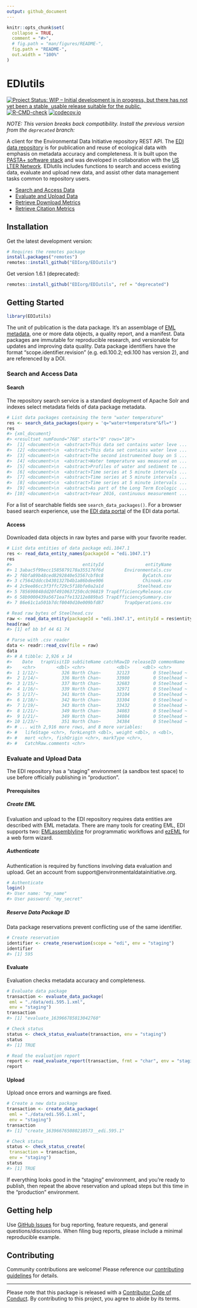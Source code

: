 ```yaml
---
output: github_document
---
```


<!-- README.md is generated from README.Rmd. Please edit that file -->

```r
knitr::opts_chunk$set(
  collapse = TRUE,
  comment = "#>",
  # fig.path = "man/figures/README-",
  fig.path = "README-",
  out.width = "100%"
)
```

# EDIutils

<!-- badges: start -->
[![Project Status: WIP – Initial development is in progress, but there has not yet been a stable, usable release suitable for the public.](https://www.repostatus.org/badges/latest/wip.svg)](https://www.repostatus.org/#wip)
[![R-CMD-check](https://github.com/EDIorg/EDIutils/workflows/R-CMD-check/badge.svg)](https://github.com/EDIorg/EDIutils/actions)
[![codecov.io](https://codecov.io/gh/EDIorg/EDIutils/branch/master/graph/badge.svg)](https://codecov.io/github/EDIorg/EDIutils?branch=master)
<!-- badges: end -->

_NOTE: This version breaks back compatibility. Install the previous version from the `deprecated` branch:_

A client for the Environmental Data Initiative repository REST API. The [EDI data repository](https://portal.edirepository.org/nis/home.jsp) is for publication and reuse of ecological data with emphasis on metadata accuracy and completeness. It is built upon the [PASTA+ software stack](https://pastaplus-core.readthedocs.io/en/latest/index.html#) and was developed in collaboration with the [US LTER Network](https://lternet.edu/). EDIutils includes functions to search and access existing data, evaluate and upload new data, and assist other data management tasks common to repository users.

- [Search and Access Data]()
- [Evaluate and Upload Data]()
- [Retrieve Download Metrics]()
- [Retrieve Citation Metrics]()

## Installation

Get the latest development version:
```r
# Requires the remotes package
install.packages("remotes")
remotes::install_github("EDIorg/EDIutils")
```

Get version 1.6.1 (deprecated):
```r
remotes::install_github("EDIorg/EDIutils", ref = "deprecated")
```

## Getting Started

```r
library(EDIutils)
```

The unit of publication is the data package. It's an assemblage of [EML metadata](https://eml.ecoinformatics.org/), one or more data objects, a quality report, and a manifest. Data packages are immutable for reproducible research, and versionable for updates and improving data quality. Data package identifiers have the format "scope.identifier.revision" (e.g. edi.100.2; edi.100 has version 2), and are referenced by a DOI. 

### Search and Access Data

#### Search

The repository search service is a standard deployment of Apache Solr and indexes select metadata fields of data package metadata.

```r
# List data packages containing the term "water temperature"
res <- search_data_packages(query = 'q="water+temperature"&fl=*')
res
#> {xml_document}
#> <resultset numFound="768" start="0" rows="10">
#>  [1] <document>\n  <abstract>This data set contains water leve ...
#>  [2] <document>\n  <abstract>This data set contains water leve ...
#>  [3] <document>\n  <abstract>The second instrumented buoy on S ...
#>  [4] <document>\n  <abstract>Water temperature was measured on ...
#>  [5] <document>\n  <abstract>Profiles of water and sediment te ...
#>  [6] <document>\n  <abstract>Time series at 5 minute intervals ...
#>  [7] <document>\n  <abstract>Time series at 5 minute intervals ...
#>  [8] <document>\n  <abstract>Time series at 5 minute intervals ...
#>  [9] <document>\n  <abstract>As part of the Long Term Ecologic ...
#> [10] <document>\n  <abstract>Year 2016, continuous measurement ...
```

For a list of searchable fields see `search_data_packages()`. For a browser based search experience, use the [EDI data portal](https://portal.edirepository.org/nis/advancedSearch.jsp) of the EDI data portal.

#### Access

Downloaded data objects in raw bytes and parse with your favorite reader.

```r
# List data entities of data package edi.1047.1
res <- read_data_entity_names(packageId = "edi.1047.1")
res
#>                           entityId                entityName
#> 1 3abac5f99ecc1585879178a355176f6d        Environmentals.csv
#> 2 f6bfa89b48ced8292840e53567cbf0c8               ByCatch.csv
#> 3 c75642ddccb4301327b4b1a86bdee906               Chinook.csv
#> 4 2c9ee86cc3f3ffc729c5f18bfe0a2a1d             Steelhead.csv
#> 5 785690848dd20f4910637250cdc96819 TrapEfficiencyRelease.csv
#> 6 58b9000439a5671ea7fe13212e889ba5 TrapEfficiencySummary.csv
#> 7 86e61c1a501b7dcf0040d10e009bfd87        TrapOperations.csv

# Read raw bytes of Steelhead.csv
raw <- read_data_entity(packageId = "edi.1047.1", entityId = res$entityId[4])
head(raw)
#> [1] ef bb bf 44 61 74

# Parse with .csv reader
data <- readr::read_csv(file = raw)
data
#> # A tibble: 2,926 x 14
#>    Date   trapVisitID subSiteName catchRawID releaseID commonName 
#>    <chr>        <dbl> <chr>            <dbl>     <dbl> <chr>      
#>  1 1/12/~         326 North Chan~      32123         0 Steelhead ~
#>  2 1/14/~         336 North Chan~      33980         0 Steelhead ~
#>  3 1/15/~         337 North Chan~      32683         0 Steelhead ~
#>  4 1/16/~         339 North Chan~      32971         0 Steelhead ~
#>  5 1/17/~         341 North Chan~      33104         0 Steelhead ~
#>  6 1/18/~         342 North Chan~      33304         0 Steelhead ~
#>  7 1/19/~         343 North Chan~      33432         0 Steelhead ~
#>  8 1/21/~         349 North Chan~      34083         0 Steelhead ~
#>  9 1/21/~         349 North Chan~      34084         0 Steelhead ~
#> 10 1/23/~         351 North Chan~      34384         0 Steelhead ~
#> # ... with 2,916 more rows, and 8 more variables:
#> #   lifeStage <chr>, forkLength <dbl>, weight <dbl>, n <dbl>,
#> #   mort <chr>, fishOrigin <chr>, markType <chr>,
#> #   CatchRaw.comments <chr>
```

### Evaluate and Upload Data

The EDI repository has a "staging" environment (a sandbox test space) to use before officially publishing in "production".

#### Prerequisites

##### Create EML

Evaluation and upload to the EDI repository requires data entities are described with EML metadata. There are many tools for creating EML, EDI supports two: [EMLassemblyline]() for programmatic workflows and [ezEML]() for a web form wizard.

##### Authenticate

Authentication is required by functions involving data evaluation and upload. Get an account from support@environmentaldatainitiative.org.

```r
# Authenticate
login()
#> User name: "my_name"
#> User password: "my_secret"
```

##### Reserve Data Package ID

Data package reservations prevent conflicting use of the same identifier. 

```r
# Create reservation
identifier <- create_reservation(scope = "edi", env = "staging")
identifier
#> [1] 595
```

#### Evaluate

Evaluation checks metadata accuracy and completeness.

```r

# Evaluate data package
transaction <- evaluate_data_package(
 eml = "./data/edi.595.1.xml", 
 env = "staging")
transaction
#> [1] "evaluate_163966785813042760"

# Check status
status <- check_status_evaluate(transaction, env = "staging")
status
#> [1] TRUE

# Read the evaluation report
report <- read_evaluate_report(transaction, frmt = "char", env = "staging")
report
```


#### Upload

Upload once errors and warnings are fixed.

```r
# Create a new data package
transaction <- create_data_package(
 eml = "./data/edi.595.1.xml", 
 env = "staging")
transaction
#> [1] "create_163966765080210573__edi.595.1"

# Check status
status <- check_status_create(
 transaction = transaction, 
 env = "staging")
status
#> [1] TRUE
```

If everything looks good in the "staging" environment, and you're ready to publish, then repeat the above reservation and upload steps but this time in the "production" environment. 

## Getting help

Use [GitHub Issues](https://github.com/EDIorg/EDIutils/issues) for bug reporting, feature requests, and general questions/discussions. When filing bug reports, please include a minimal reproducible example.

## Contributing

Community contributions are welcome! Please reference our [contributing guidelines](https://github.com/EDIorg/EDIutils/blob/master/CONTRIBUTING.md) for details.

-----

Please note that this package is released with a [Contributor Code of Conduct](https://ropensci.org/code-of-conduct/). By contributing to this project, you agree to abide by its terms.